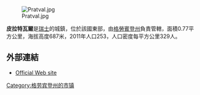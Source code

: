 [[Image:Pratval.jpg|right]]

'''皮拉特瓦爾'''是[[瑞士|瑞士]]的城鎮，位於該國東部，由[[格勞賓登州|格勞賓登州]]負責管轄，面積0.77平方公里，海拔高度687米，2011年人口253，人口密度每平方公里329人。

==外部連結==
* [https://web.archive.org/web/20110707001615/http://www.pratval.ch/ Official Web site]

{{Switzerland-geo-stub}}
[[Category:格劳宾登州的市镇|Category:格劳宾登州的市镇]]